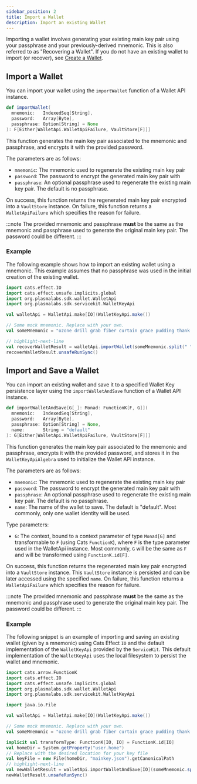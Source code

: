 ```yaml
---
sidebar_position: 2
title: Import a Wallet
description: Import an existing Wallet
---
```




Importing a wallet involves generating your existing main key pair using your passphrase and your previously-derived mnemonic.
This is also referred to as "Recovering a Wallet". If you do not have an existing wallet to import (or recover), see
[Create a Wallet](./create).

## Import a Wallet

You can import your wallet using
the <ScaladocLink path="co/topl/brambl/wallet/WalletApi.html#importWallet(IndexedSeq[String],Array[Byte],Option[String]):F[Either[WalletApiFailure,VaultStore[F]]]"><code>importWallet</code></ScaladocLink>
function of a Wallet API instance.

```scala
def importWallet(
  mnemonic:   IndexedSeq[String],
  password:   Array[Byte],
  passphrase: Option[String] = None
): F[Either[WalletApi.WalletApiFailure, VaultStore[F]]]
```

This function generates the main key pair associated to the mnemonic and passphrase, and encrypts it with the provided password.

The parameters are as follows:
- `mnemonic`: The mnemonic used to regenerate the existing main key pair
- `password`: The password to encrypt the generated main key pair with
- `passphrase`: An optional passphrase used to regenerate the existing main key pair. The default is no passphrase.

On success, this function returns the regenerated main key pair encrypted into a `VaultStore` instance. On failure, this
function returns
a <ScaladocLink path="co/topl/brambl/wallet/WalletApi$$WalletApiFailure.html"><code>WalletApiFailure</code></ScaladocLink>
which specifies the reason for failure.

:::note
The provided mnemonic and passphrase **must** be the same as the mnemonic and passphrase used to generate the original main key pair.
The password could be different.
:::

### Example

The following example shows how to import an existing wallet using a mnemonic. This example assumes that no passphrase
was used in the initial creation of the existing wallet.

```scala
import cats.effect.IO
import cats.effect.unsafe.implicits.global
import org.plasmalabs.sdk.wallet.WalletApi
import org.plasmalabs.sdk.servicekit.WalletKeyApi

val walletApi = WalletApi.make[IO](WalletKeyApi.make())

// Some mock mnemonic. Replace with your own.
val someMnemonic = "ozone drill grab fiber curtain grace pudding thank cruise elder eight picnic"

// highlight-next-line
val recoverWalletResult = walletApi.importWallet(someMnemonic.split(" "), "password".getBytes)
recoverWalletResult.unsafeRunSync()
```

## Import and Save a Wallet

You can import an existing wallet and save it to a specified Wallet Key persistence layer using
the <ScaladocLink path="co/topl/brambl/wallet/WalletApi.html#importWalletAndSave[G[_]](IndexedSeq[String],Array[Byte],Option[String],String)(Monad[G],ToMonad[G]):G[Either[WalletApiFailure,VaultStore[F]]]"><code>importWalletAndSave</code></ScaladocLink>
function of a Wallet API instance.

```scala
def importWalletAndSave[G[_]: Monad: FunctionK[F, G]](
  mnemonic:   IndexedSeq[String],
  password:   Array[Byte],
  passphrase: Option[String] = None,
  name:       String = "default"
): G[Either[WalletApi.WalletApiFailure, VaultStore[F]]]
```

This function generates the main key pair associated to the mnemonic and passphrase, encrypts it with the provided
password, and stores it in the `WalletKeyApiAlgebra` used to initialize the Wallet API instance.

The parameters are as follows:
- `mnemonic`: The mnemonic used to regenerate the existing main key pair
- `password`: The password to encrypt the generated main key pair with
- `passphrase`: An optional passphrase used to regenerate the existing main key pair. The default is no passphrase.
- `name`: The name of the wallet to save. The default is "default". Most commonly, only one wallet identity will be used.

Type parameters:
- `G`: The context, bound to a context parameter of type `Monad[G]` and transformable to `F` (using Cats `FunctionK`),
where `F` is the type parameter used in the WalletApi instance. Most commonly, `G` will be the same as `F` and will be transformed
using `FunctionK.id[F]`.

On success, this function returns the regenerated main key pair encrypted into a `VaultStore` instance. This
`VaultStore` instance is persisted and can be later accessed using the specified `name`. On failure, this function returns
a <ScaladocLink path="co/topl/brambl/wallet/WalletApi$$WalletApiFailure.html"><code>WalletApiFailure</code></ScaladocLink>
which specifies the reason for failure.

:::note
The provided mnemonic and passphrase **must** be the same as the mnemonic and passphrase used to generate the original main key pair.
The password could be different.
:::

### Example

The following snippet is an example of importing and saving an existing wallet (given by a mnemonic) using Cats Effect
`IO` and the default implementation of the `WalletKeyApi` provided by
the <ScaladocLink path="co/topl/brambl/servicekit/index.html"><code>ServiceKit</code></ScaladocLink>. This default implementation
of the `WalletKeyApi` uses the local filesystem to persist the wallet and mnemonic.

```scala
import cats.arrow.FunctionK
import cats.effect.IO
import cats.effect.unsafe.implicits.global
import org.plasmalabs.sdk.wallet.WalletApi
import org.plasmalabs.sdk.servicekit.WalletKeyApi

import java.io.File

val walletApi = WalletApi.make[IO](WalletKeyApi.make())

// Some mock mnemonic. Replace with your own.
val someMnemonic = "ozone drill grab fiber curtain grace pudding thank cruise elder eight picnic"

implicit val transformType: FunctionK[IO, IO] = FunctionK.id[IO]
val homeDir = System.getProperty("user.home")
// Replace with the desired location for your key file
val keyFile = new File(homeDir, "mainkey.json").getCanonicalPath
// highlight-next-line
val newWalletResult = walletApi.importWalletAndSave[IO](someMnemonic.split(" "), "password".getBytes, name = keyFile)
newWalletResult.unsafeRunSync()
```